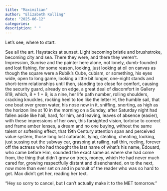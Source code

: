 ```yaml
---
title: "Maximilian"
author: "Elizabeth Kolling"
date: "2025-06-12"
categories: 
description: " "
---
```



Let’s see, where to start.

See all the art. Haystacks at sunset. Light becoming bristle and brushstroke, becoming city and sea. There they were, and there they weren’t. Impression, Sunrise and the painter here alone, not lonely, dumb-founded and lost fishing, for some reason, looking, just looking at oil on canvas as though the square were a Rubik’s Cube, cubism, or something, his eyes wide, open to long game, looking a little bit longer, one-night stands and short-term relationships until then, standing too close for comfort, causing the security guard, already on edge, a great deal of discomfort in Gallery 819, which, 8 + 1 + 9, is a nine, her life path number, rolling shoulders, cracking knuckles, rocking heel to toe like the letter H, the humble sail, that one boat over green water, his nose now in it, sniffing, snorting, as high as the horizon line at 10 in the morning on a Sunday, after Saturday night had fallen aside like hail, hard, for him, and leaving, leaves of absence (easier), with these impressions of her own, this farsighted vision, tortoise to correct and frame amber lenses, a dream and no one buying, without the same talent or softening effect, that 19th Century attention span and perceived value system, those long lost cataracts, lying, stealing, cheating, looking, just sussing out the subway car, grasping at railing, rail thin, reeling, forever off the actress who had thought the last name of what’s his name, Édouard, who came before Him, sounded the exact same as where she had come from, the thing that didn’t grow on trees, money, which He had never much cared for, growing respectfully distant and disenchanted, on to the next, now more than ever set on and in pursuit of the reader who was so hard to get. Max didn’t get her, reading her text.

“Hey so sorry to cancel, but I can’t actually make it to the MET tomorrow.”

